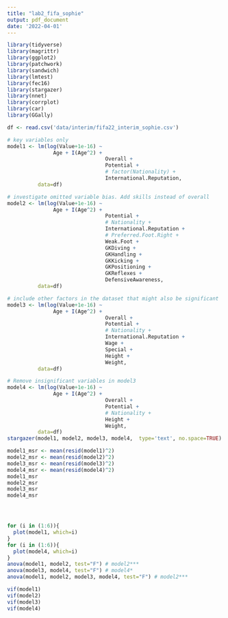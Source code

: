 ```yaml
---
title: "lab2_fifa_sophie"
output: pdf_document
date: '2022-04-01'
---
```


```r
library(tidyverse)
library(magrittr)
library(ggplot2)
library(patchwork)
library(sandwich)
library(lmtest)
library(fec16)
library(stargazer)
library(nnet)
library(corrplot)
library(car)
library(GGally)

df <- read.csv('data/interim/fifa22_interim_sophie.csv')
```

```r
# key variables only
model1 <- lm(log(Value+1e-16) ~ 
               Age + I(Age^2) +
                                Overall +
                                Potential +
                                # factor(Nationality) +
                                International.Reputation, 
          data=df)

# investigate omitted variable bias. Add skills instead of overall
model2 <- lm(log(Value+1e-16) ~ 
               Age + I(Age^2) +
                                Potential +
                                # Nationality + 
                                International.Reputation +
                                # Preferred.Foot.Right +
                                Weak.Foot + 
                                GKDiving +
                                GKHandling +
                                GKKicking +
                                GKPositioning +
                                GKReflexes +
                                DefensiveAwareness,
          data=df)

# include other factors in the dataset that might also be significant
model3 <- lm(log(Value+1e-16) ~ 
               Age + I(Age^2) +
                                Overall +
                                Potential +
                                # Nationality + 
                                International.Reputation +
                                Wage + 
                                Special + 
                                Height +
                                Weight,
          data=df)

# Remove insignificant variables in model3
model4 <- lm(log(Value+1e-16) ~ 
               Age + I(Age^2) +
                                Overall +
                                Potential +
                                # Nationality + 
                                Height +
                                Weight,
          data=df)
stargazer(model1, model2, model3, model4,  type='text', no.space=TRUE)

```
```r
model1_msr <- mean(resid(model1)^2)
model2_msr <- mean(resid(model2)^2)
model3_msr <- mean(resid(model3)^2)
model4_msr <- mean(resid(model4)^2)
model1_msr
model2_msr
model3_msr
model4_msr





```

```r
for (i in (1:6)){
  plot(model1, which=i)
}
for (i in (1:6)){
  plot(model4, which=i)
}
anova(model1, model2, test="F") # model2***
anova(model3, model4, test="F") # model4*
anova(model1, model2, model3, model4, test="F") # model2***

vif(model1)
vif(model2)
vif(model3)
vif(model4)

```


